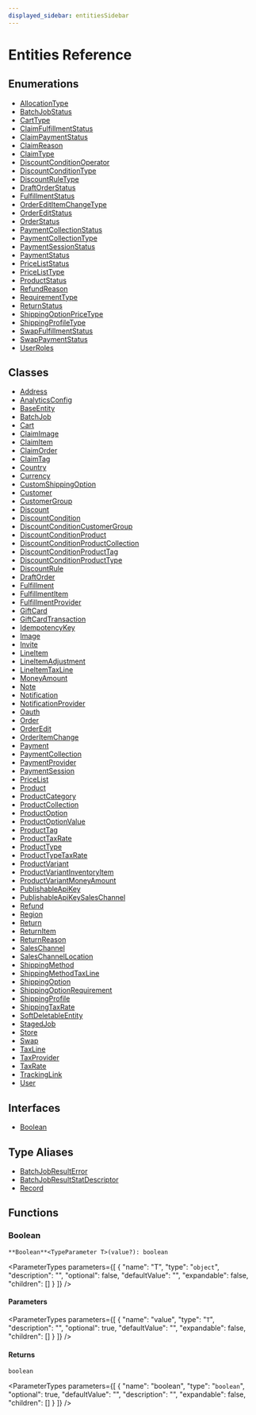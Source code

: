 ```yaml
---
displayed_sidebar: entitiesSidebar
---
```



# Entities Reference

## Enumerations

- [AllocationType](enums/AllocationType.mdx)
- [BatchJobStatus](enums/BatchJobStatus.mdx)
- [CartType](enums/CartType.mdx)
- [ClaimFulfillmentStatus](enums/ClaimFulfillmentStatus.mdx)
- [ClaimPaymentStatus](enums/ClaimPaymentStatus.mdx)
- [ClaimReason](enums/ClaimReason.mdx)
- [ClaimType](enums/ClaimType.mdx)
- [DiscountConditionOperator](enums/DiscountConditionOperator.mdx)
- [DiscountConditionType](enums/DiscountConditionType.mdx)
- [DiscountRuleType](enums/DiscountRuleType.mdx)
- [DraftOrderStatus](enums/DraftOrderStatus.mdx)
- [FulfillmentStatus](enums/FulfillmentStatus.mdx)
- [OrderEditItemChangeType](enums/OrderEditItemChangeType.mdx)
- [OrderEditStatus](enums/OrderEditStatus.mdx)
- [OrderStatus](enums/OrderStatus.mdx)
- [PaymentCollectionStatus](enums/PaymentCollectionStatus.mdx)
- [PaymentCollectionType](enums/PaymentCollectionType.mdx)
- [PaymentSessionStatus](enums/PaymentSessionStatus.mdx)
- [PaymentStatus](enums/PaymentStatus.mdx)
- [PriceListStatus](enums/PriceListStatus.mdx)
- [PriceListType](enums/PriceListType.mdx)
- [ProductStatus](enums/ProductStatus.mdx)
- [RefundReason](enums/RefundReason.mdx)
- [RequirementType](enums/RequirementType.mdx)
- [ReturnStatus](enums/ReturnStatus.mdx)
- [ShippingOptionPriceType](enums/ShippingOptionPriceType.mdx)
- [ShippingProfileType](enums/ShippingProfileType.mdx)
- [SwapFulfillmentStatus](enums/SwapFulfillmentStatus.mdx)
- [SwapPaymentStatus](enums/SwapPaymentStatus.mdx)
- [UserRoles](enums/UserRoles.mdx)

## Classes

- [Address](classes/Address.mdx)
- [AnalyticsConfig](classes/AnalyticsConfig.mdx)
- [BaseEntity](classes/BaseEntity.mdx)
- [BatchJob](classes/BatchJob.mdx)
- [Cart](classes/Cart.mdx)
- [ClaimImage](classes/ClaimImage.mdx)
- [ClaimItem](classes/ClaimItem.mdx)
- [ClaimOrder](classes/ClaimOrder.mdx)
- [ClaimTag](classes/ClaimTag.mdx)
- [Country](classes/Country.mdx)
- [Currency](classes/Currency.mdx)
- [CustomShippingOption](classes/CustomShippingOption.mdx)
- [Customer](classes/Customer.mdx)
- [CustomerGroup](classes/CustomerGroup.mdx)
- [Discount](classes/Discount.mdx)
- [DiscountCondition](classes/DiscountCondition.mdx)
- [DiscountConditionCustomerGroup](classes/DiscountConditionCustomerGroup.mdx)
- [DiscountConditionProduct](classes/DiscountConditionProduct.mdx)
- [DiscountConditionProductCollection](classes/DiscountConditionProductCollection.mdx)
- [DiscountConditionProductTag](classes/DiscountConditionProductTag.mdx)
- [DiscountConditionProductType](classes/DiscountConditionProductType.mdx)
- [DiscountRule](classes/DiscountRule.mdx)
- [DraftOrder](classes/DraftOrder.mdx)
- [Fulfillment](classes/Fulfillment.mdx)
- [FulfillmentItem](classes/FulfillmentItem.mdx)
- [FulfillmentProvider](classes/FulfillmentProvider.mdx)
- [GiftCard](classes/GiftCard.mdx)
- [GiftCardTransaction](classes/GiftCardTransaction.mdx)
- [IdempotencyKey](classes/IdempotencyKey.mdx)
- [Image](classes/Image.mdx)
- [Invite](classes/Invite.mdx)
- [LineItem](classes/LineItem.mdx)
- [LineItemAdjustment](classes/LineItemAdjustment.mdx)
- [LineItemTaxLine](classes/LineItemTaxLine.mdx)
- [MoneyAmount](classes/MoneyAmount.mdx)
- [Note](classes/Note.mdx)
- [Notification](classes/Notification.mdx)
- [NotificationProvider](classes/NotificationProvider.mdx)
- [Oauth](classes/Oauth.mdx)
- [Order](classes/Order.mdx)
- [OrderEdit](classes/OrderEdit.mdx)
- [OrderItemChange](classes/OrderItemChange.mdx)
- [Payment](classes/Payment.mdx)
- [PaymentCollection](classes/PaymentCollection.mdx)
- [PaymentProvider](classes/PaymentProvider.mdx)
- [PaymentSession](classes/PaymentSession.mdx)
- [PriceList](classes/PriceList.mdx)
- [Product](classes/Product.mdx)
- [ProductCategory](classes/ProductCategory.mdx)
- [ProductCollection](classes/ProductCollection.mdx)
- [ProductOption](classes/ProductOption.mdx)
- [ProductOptionValue](classes/ProductOptionValue.mdx)
- [ProductTag](classes/ProductTag.mdx)
- [ProductTaxRate](classes/ProductTaxRate.mdx)
- [ProductType](classes/ProductType.mdx)
- [ProductTypeTaxRate](classes/ProductTypeTaxRate.mdx)
- [ProductVariant](classes/ProductVariant.mdx)
- [ProductVariantInventoryItem](classes/ProductVariantInventoryItem.mdx)
- [ProductVariantMoneyAmount](classes/ProductVariantMoneyAmount.mdx)
- [PublishableApiKey](classes/PublishableApiKey.mdx)
- [PublishableApiKeySalesChannel](classes/PublishableApiKeySalesChannel.mdx)
- [Refund](classes/Refund.mdx)
- [Region](classes/Region.mdx)
- [Return](classes/Return.mdx)
- [ReturnItem](classes/ReturnItem.mdx)
- [ReturnReason](classes/ReturnReason.mdx)
- [SalesChannel](classes/SalesChannel.mdx)
- [SalesChannelLocation](classes/SalesChannelLocation.mdx)
- [ShippingMethod](classes/ShippingMethod.mdx)
- [ShippingMethodTaxLine](classes/ShippingMethodTaxLine.mdx)
- [ShippingOption](classes/ShippingOption.mdx)
- [ShippingOptionRequirement](classes/ShippingOptionRequirement.mdx)
- [ShippingProfile](classes/ShippingProfile.mdx)
- [ShippingTaxRate](classes/ShippingTaxRate.mdx)
- [SoftDeletableEntity](classes/SoftDeletableEntity.mdx)
- [StagedJob](classes/StagedJob.mdx)
- [Store](classes/Store.mdx)
- [Swap](classes/Swap.mdx)
- [TaxLine](classes/TaxLine.mdx)
- [TaxProvider](classes/TaxProvider.mdx)
- [TaxRate](classes/TaxRate.mdx)
- [TrackingLink](classes/TrackingLink.mdx)
- [User](classes/User.mdx)

## Interfaces

- [Boolean](interfaces/Boolean.mdx)

## Type Aliases

- [BatchJobResultError](types/BatchJobResultError.mdx)
- [BatchJobResultStatDescriptor](types/BatchJobResultStatDescriptor.mdx)
- [Record](types/Record.mdx)

## Functions

### Boolean

`**Boolean**<TypeParameter T>(value?): boolean`

<ParameterTypes parameters={[
  {
    "name": "T",
    "type": "`object`",
    "description": "",
    "optional": false,
    "defaultValue": "",
    "expandable": false,
    "children": []
  }
]} />

#### Parameters

<ParameterTypes parameters={[
  {
    "name": "value",
    "type": "`T`",
    "description": "",
    "optional": true,
    "defaultValue": "",
    "expandable": false,
    "children": []
  }
]} />

#### Returns

`boolean`

<ParameterTypes parameters={[
  {
    "name": "boolean",
    "type": "`boolean`",
    "optional": true,
    "defaultValue": "",
    "description": "",
    "expandable": false,
    "children": []
  }
]} />
